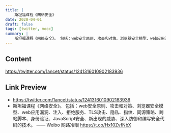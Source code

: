 ```yaml
---
title: |
    斯坦福课程《网络安全》
date: 2020-04-01
draft: false
tags: [twitter, mooc]
summary: |
    斯坦福课程《网络安全》。 包括：web安全原则、攻击和对策、浏览器安全模型、web应用漏洞、注入、拒绝服务、TLS攻击、隐私、指纹、同源策略、跨站脚本、身份验证、JavaScript安全、新出现的威胁、深入防御和编写安全代码的技术。 ——Weibo 网路冷眼 https://t.co/Hx10ZvfNbX
---
```


## Content

https://twitter.com/1ancet/status/1241316010902183936

## Link Preview

- https://twitter.com/1ancet/status/1241316010902183936
- 斯坦福课程《网络安全》。 包括：web安全原则、攻击和对策、浏览器安全模型、web应用漏洞、注入、拒绝服务、TLS攻击、隐私、指纹、同源策略、跨站脚本、身份验证、JavaScript安全、新出现的威胁、深入防御和编写安全代码的技术。
—— Weibo 网路冷眼 https://t.co/Hx10ZvfNbX
